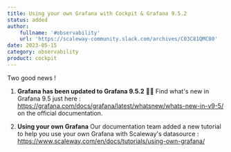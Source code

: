 ```yaml
---
title: Using your own Grafana with Cockpit & Grafana 9.5.2
status: added
author:
    fullname: '#observability'
    url: 'https://scaleway-community.slack.com/archives/C03C81QMC80'
date: 2023-05-15
category: observability
product: cockpit
---
```


Two good news !

1. **Grafana has been updated to Grafana 9.5.2** 🚀🎉
Find what's new in Grafana 9.5 just here : https://grafana.com/docs/grafana/latest/whatsnew/whats-new-in-v9-5/ on the official documentation.

2. **Using your own Grafana** Our documentation team added a new tutorial to help you use your own Grafana with Scaleway's datasource : https://www.scaleway.com/en/docs/tutorials/using-own-grafana/


